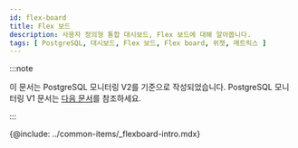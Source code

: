 ```yaml
---
id: flex-board
title: Flex 보드
description: 사용자 정의형 통합 대시보드, Flex 보드에 대해 알아봅니다.
tags: [ PostgreSQL, 대시보드, Flex 보드, Flex board, 위젯, 메트릭스 ]
---
```


:::note

이 문서는 PostgreSQL 모니터링 V2를 기준으로 작성되었습니다. PostgreSQL 모니터링 V1 문서는 [다음 문서](../postgresql-v1/flex-board)를 참조하세요.

:::

{@include: ../common-items/_flexboard-intro.mdx}  
